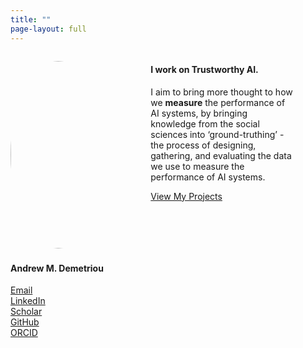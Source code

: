 ```yaml
---
title: ""
page-layout: full
---
```


<style>
.add-space-r{
padding-right: 10%;
}
</style>

:::: {.columns}

::: {.column width="40%" .add-space-r}

![](images/IMG_2439.jpg){width=300px style="border-radius: 50%; margin-bottom: .25em; margin-right: 5rem;"}

<div class="contact-links">
#### <span class="name-highlight-2">**Andrew M. Demetriou**</span> 


<span class="bi bi-envelope-fill"></span> [Email](mailto:andrew.m.demetriou@gmail.com)  
<span class="bi bi-linkedin"></span> [LinkedIn](https://www.linkedin.com/in/andrew-m-demetriou/)  
<span class="bi bi-google"></span> [Scholar](https://scholar.google.nl/citations?user=TFnVkFQAAAAJ&hl=en)  
<span class="bi bi-github"></span> 
[GitHub](https://github.com/andrew0302)  
<span class="bi bi-box-arrow-up-right"></span> [ORCID](https://orcid.org/0000-0002-0724-2278)
</div>
::::

::: {.column width="60%" .add-space-r}


#### I work on <span class="highlight">**Trustworthy**</span> AI. 



I aim to bring more thought to how we **measure** the performance of AI systems, by bringing knowledge from the social sciences into 'ground-truthing' - the process of designing, gathering, and evaluating the data we use to measure the performance of AI systems. 



<div class="contact-links">
[View My Projects](projects.qmd){.btn .btn-accent .project-button}
</div>
:::

::::


